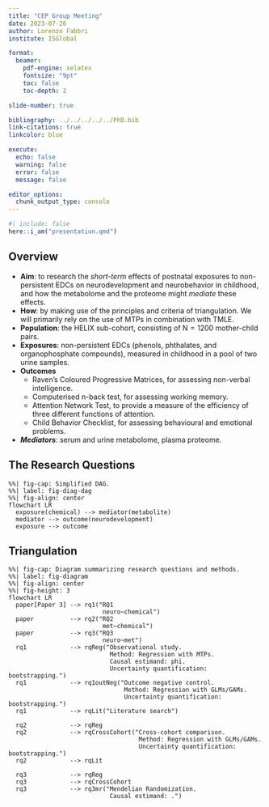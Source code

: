 ```yaml
---
title: "CEP Group Meeting"
date: 2023-07-26
author: Lorenzo Fabbri
institute: ISGlobal

format:
  beamer:
    pdf-engine: xelatex
    fontsize: "9pt"
    toc: false
    toc-depth: 2

slide-number: true

bibliography: ../../../../../PhD.bib
link-citations: true
linkcolor: blue

execute:
  echo: false
  warning: false
  error: false
  message: false

editor_options: 
  chunk_output_type: console
---
```


```r
#| include: false
here::i_am("presentation.qmd")
```

## Overview

- **Aim**: to research the *short-term* effects of postnatal exposures to non-persistent EDCs on neurodevelopment and neurobehavior in childhood, and how the metabolome and the proteome might *mediate* these effects.
- **How**: by making use of the principles and criteria of triangulation. We will primarily rely on the use of MTPs in combination with TMLE.
- **Population**: the HELIX sub-cohort, consisting of $\text{N}=1200$ mother-child pairs.
- **Exposures**: non-persistent EDCs (phenols, phthalates, and organophosphate compounds), measured in childhood in a pool of two urine samples.
- **Outcomes**
  - Raven’s Coloured Progressive Matrices, for assessing non-verbal intelligence.
  - Computerised n-back test, for assessing working memory.
  - Attention Network Test, to provide a measure of the efficiency of three different functions of attention.
  - Child Behavior Checklist, for assessing behavioural and emotional problems.
- ***Mediators***: serum and urine metabolome, plasma proteome.

## The Research Questions

```mermaid
%%| fig-cap: Simplified DAG.
%%| label: fig-diag-dag
%%| fig-align: center
flowchart LR
  exposure(chemical) --> mediator(metabolite)
  mediator --> outcome(neurodevelopment)
  exposure --> outcome
```

## Triangulation

```mermaid
%%| fig-cap: Diagram summarizing research questions and methods.
%%| label: fig-diagram
%%| fig-align: center
%%| fig-height: 3
flowchart LR
  paper[Paper 3] --> rq1("RQ1
                          neuro~chemical")
  paper          --> rq2("RQ2
                          met~chemical")
  paper          --> rq3("RQ3
                          neuro~met")
  rq1            --> rqReg("Observational study.
                            Method: Regression with MTPs.
                            Causal estimand: phi.
                            Uncertainty quantification: bootstrapping.")
  rq1            --> rq1outNeg("Outcome negative control.
                                Method: Regression with GLMs/GAMs.
                                Uncertainty quantification: bootstrapping.")
  rq1            --> rqLit("Literature search")
  
  rq2            --> rqReg
  rq2            --> rqCrossCohort("Cross-cohort comparison.
                                    Method: Regression with GLMs/GAMs.
                                    Uncertainty quantification: bootstrapping.")
  rq2            --> rqLit
  
  rq3            --> rqReg
  rq3            --> rqCrossCohort
  rq3            --> rq3mr("Mendelian Randomization.
                            Causal estimand: .")
```
